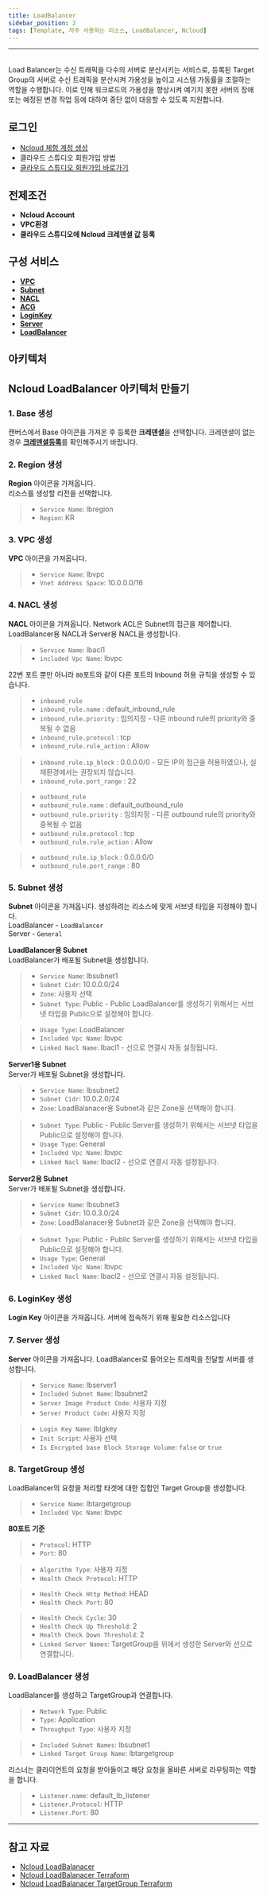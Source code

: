 ```yaml
---
title: LoadBalancer
sidebar_position: 2
tags: [Template, 자주 사용하는 리소스, LoadBalancer, Ncloud]
---
```



<hr />
<br/>
Load Balancer는 수신 트래픽을 다수의 서버로 분산시키는 서비스로, 등록된 Target Group의 서버로 수신 트래픽을 분산시켜 가용성을 높이고 시스템 가동률을 조절하는 역할을 수행합니다. 
이로 인해 워크로드의 가용성을 향상시켜 예기치 못한 서버의 장애 또는 예정된 변경 작업 등에 대하여 중단 없이 대응할 수 있도록 지원합니다.


## 로그인
- [Ncloud 체험 계정 생성](https://www.ncloud.com/main/creditEvent)
- <Link to="/docs/start/sign-up">클라우드 스튜디오 회원가입 방법</Link>
- [클라우드 스튜디오 회원가입 바로가기](https://cloudstudio.cloudraw.kr/signup)

## 전제조건
- **Ncloud Account**
- **VPC환경**
- **클라우드 스튜디오에 Ncloud 크레덴셜 값 등록**

## 구성 서비스
- [**VPC**](https://docs.cstudio.app/docs/resource/azure/Network/VirtualNetwork)
- [**Subnet**](https://docs.cstudio.app/docs/resource/azure/Network/Subnet)
- [**NACL**](https://docs.cstudio.app/docs/resource/azure/Network/NetworkSecurityGroup)
- [**ACG**](https://docs.cstudio.app/docs/resource/azure/AppService/ServicePlan)
- [**LoginKey**](https://docs.cstudio.app/docs/resource/azure/Database/Mysql)
- [**Server**](https://docs.cstudio.app/docs/resource/azure/Dns/PrivateDnsZone)
- [**LoadBalancer**](https://docs.cstudio.app/docs/resource/ncloud/Network/LoadBalancer)




## 아키텍처
<caption caption="[그림.1] Ncloud LoadBalancer 1" src={ncloud1} />

## Ncloud LoadBalancer 아키텍처 만들기
### 1. Base 생성
캔버스에서 Base 아이콘을 가져온 후 등록한 **크레덴셜**을 선택합니다.
크레덴셜이 없는 경우 [**크레덴셜등록**](https://docs.cstudio.app/docs/credential/createCredential#ncloud-%ED%81%AC%EB%A0%88%EB%8D%B4%EC%85%9C-%EB%93%B1%EB%A1%9D%ED%95%98%EA%B8%B0)를 확인해주시기 바랍니다.

<caption caption="[그림.2] Ncloud LoadBalancer 2" src={ncloud2} />

### 2. Region 생성
**Region** 아이콘을 가져옵니다.<br/>
리소스를 생성할 리전을 선택합니다.

> - ```Service Name```: lbregion
> - ```Region```: KR

<caption caption="[그림.3] Ncloud LoadBalancer 3" src={ncloud3} />

### 3. VPC 생성
**VPC** 아이콘을 가져옵니다.

> - ```Service Name```: lbvpc
> - ```Vnet Address Space```: 10.0.0.0/16


<caption caption="[그림.4] Ncloud LoadBalancer 4" src={ncloud4} />


### 4. NACL 생성
**NACL** 아이콘을 가져옵니다. 
Network ACL은 Subnet의 접근을 제어합니다. LoadBalancer용 NACL과 Server용 NACL을 생성합니다.

> - ```Service Name```: lbacl1
> - ```included Vpc Name```: lbvpc

<caption caption="[그림.5] Ncloud LoadBalancer 5" src={ncloud5} />

22번 포트 뿐만 아니라 `80`포트와 같이 다른 포트의 Inbound 허용 규칙을 생성할 수 있습니다.

> - ```inbound_rule```
> - ```inbound_rule.name``` : default_inbound_rule
> - ```inbound_rule.priority``` : 임의지정 - 다른 inbound rule의 priority와 중복될 수 없음
> - ```inbound_rule.protocol``` : tcp
> - ```inbound_rule.rule_action``` : Allow

<caption caption="[그림.6] Ncloud LoadBalancer 6" src={ncloud6} />   

> - ```inbound_rule.ip_block``` : 0.0.0.0/0 - 모든 IP의 접근을 허용하였으나, 실제환경에서는 권장되지 않습니다.
> - ```inbound_rule.port_range``` : 22 

<caption caption="[그림.7] Ncloud LoadBalancer 7" src={ncloud7} />      

> - ```outbound_rule```
> - ```outbound_rule.name``` : default_outbound_rule
> - ```outbound_rule.priority``` : 임의지정 - 다른 outbound rule의 priority와 중복될 수 없음
> - ```outbound_rule.protocol``` : tcp
> - ```outbound_rule.rule_action``` : Allow

<caption caption="[그림.8] Ncloud LoadBalancer 8" src={ncloud8} />    

> - ```outbound_rule.ip_block``` : 0.0.0.0/0 
> - ```outbound_rule.port_range``` : 80

<caption caption="[그림.9] Ncloud LoadBalancer 9" src={ncloud9} />   

### 5. Subnet 생성
**Subnet** 아이콘을 가져옵니다. 
생성하려는 리소스에 맞게 서브넷 타입을 지정해야 합니다.  
LoadBalancer - `LoadBalancer`  
Server - `General`

**LoadBalancer용 Subnet**  
LoadBalancer가 배포될 Subnet을 생성합니다.
> - ```Service Name```: lbsubnet1
> - ```Subnet Cidr```: 10.0.0.0/24
> - ```Zone```: 사용자 선택
> - ```Subnet Type```: Public - Public LoadBalancer를 생성하기 위해서는 서브넷 타입을 Public으로 설정해야 합니다.

<caption caption="[그림.10] Ncloud LoadBalancer 10" src={ncloud10} />

> - ```Usage Type```: LoadBalancer 
> - ```Included Vpc Name```: lbvpc
> - ```Linked Nacl Name```: lbacl1 - 선으로 연결시 자동 설정됩니다.

<caption caption="[그림.11] Ncloud LoadBalancer 11" src={ncloud11} />

**Server1용 Subnet**   
Server가 배포될 Subnet을 생성합니다.
> - ```Service Name```: lbsubnet2
> - ```Subnet Cidr```: 10.0.2.0/24
> - ```Zone```: LoadBalanacer용 Subnet과 같은 Zone을 선택해야 합니다.


<caption caption="[그림.12] Ncloud LoadBalancer 12" src={ncloud12} />

> - ```Subnet Type```: Public - Public Server를 생성하기 위해서는 서브넷 타입을 Public으로 설정해야 합니다.
> - ```Usage Type```: General
> - ```Included Vpc Name```: lbvpc
> - ```Linked Nacl Name```: lbacl2 - 선으로 연결시 자동 설정됩니다.

<caption caption="[그림.13] Ncloud LoadBalancer 13" src={ncloud13} />

**Server2용 Subnet**   
Server가 배포될 Subnet을 생성합니다.
> - ```Service Name```: lbsubnet3
> - ```Subnet Cidr```: 10.0.3.0/24
> - ```Zone```: LoadBalanacer용 Subnet과 같은 Zone을 선택해야 합니다.

<caption caption="[그림.14] Ncloud LoadBalancer 14" src={ncloud14} />

> - ```Subnet Type```: Public - Public Server를 생성하기 위해서는 서브넷 타입을 Public으로 설정해야 합니다.
> - ```Usage Type```: General 
> - ```Included Vpc Name```: lbvpc
> - ```Linked Nacl Name```: lbacl2 - 선으로 연결시 자동 설정됩니다.

<caption caption="[그림.15] Ncloud LoadBalancer 15" src={ncloud15} />

### 6. LoginKey 생성
**Login Key** 아이콘을 가져옵니다. 
서버에 접속하기 위해 필요한 리소스입니다

<caption caption="[그림.16] Ncloud LoadBalancer 16" src={ncloud16} />

### 7. Server 생성
**Server** 아이콘을 가져옵니다. 
LoadBalancer로 들어오는 트래픽을 전달할 서버를 생성합니다.

> - ```Service Name```: lbserver1
> - ```Included Subnet Name```: lbsubnet2
> - ```Server Image Product Code```: 사용자 지정
> - ```Server Product Code```: 사용자 지정

<caption caption="[그림.17] Ncloud LoadBalancer 17" src={ncloud17} />

> - ```Login Key Name```: lblgkey
> - ```Init Script```: 사용자 선택
> - ```Is Encrypted base Block Storage Volume```: `false` or `true`

<caption caption="[그림.18] Ncloud LoadBalancer 18" src={ncloud18} />

### 8. TargetGroup 생성
LoadBalancer의 요청을 처리할 타겟에 대한 집합인 Target Group을 생성합니다.

> - ```Service Name```: lbtargetgroup
> - ```Included Vpc Name```: lbvpc

**80포트 기준**
> - ```Protocol```: HTTP
> - ```Port```: 80

<caption caption="[그림.19] Ncloud LoadBalancer 19" src={ncloud19} />

> - ```Algorithm Type```: 사용자 지정
> - ```Health Check Protocol```: HTTP

<caption caption="[그림.20] Ncloud LoadBalancer 20" src={ncloud20} />

> - ```Health Check Http Method```: HEAD
> - ```Health Check Port```: 80

<caption caption="[그림.21] Ncloud LoadBalancer 21" src={ncloud21} />

> - ```Health Check Cycle```: 30
> - ```Health Check Up Threshold```: 2
> - ```Health Check Down Threshold```: 2
> - ```Linked Server Names```: TargetGroup을 위에서 생성한 Server와 선으로 연결합니다.

<caption caption="[그림.22] Ncloud LoadBalancer 22" src={ncloud22} />

### 9. LoadBalancer 생성
LoadBalancer를 생성하고 TargetGroup과 연결합니다.

> - ```Network Type```: Public
> - ```Type```: Application
> - ```Throughput Type```: 사용자 지정

<caption caption="[그림.23] Ncloud LoadBalancer 23" src={ncloud23} />

> - ```Included Subnet Names```: lbsubnet1
> - ```Linked Target Group Name```: lbtargetgroup

<caption caption="[그림.24] Ncloud LoadBalancer 24" src={ncloud24} />

리스너는 클라이언트의 요청을 받아들이고 해당 요청을 올바른 서버로 라우팅하는 역할을 합니다.
> - ```Listener.name```: default_lb_listener
> - ```Listener.Protocol```: HTTP
> - ```Listener.Port```: 80

<caption caption="[그림.25] Ncloud LoadBalancer 25" src={ncloud25} />

<hr />

## 참고 자료
- [Ncloud LoadBalanacer](https://guide.ncloud-docs.com/docs/ko/networking-loadbalancer-loadbalanceroverview)
- [Ncloud LoadBalanacer Terraform](https://registry.terraform.io/providers/NaverCloudPlatform/ncloud/latest/docs/resources/lb_target_group)
- [Ncloud LoadBalanacer TargetGroup Terraform](https://registry.terraform.io/providers/NaverCloudPlatform/ncloud/latest/docs/resources/load_balancer)